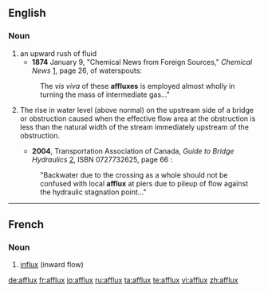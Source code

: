 ==English==

===Noun===
{{en-noun|es}}

# an upward rush of fluid
#* '''1874''' January 9, "Chemical News from Foreign Sources," ''Chemical News''  [http://books.google.com/books?id=jOUEAAAAQAAJ&pg=PA20-IA6&dq=affluxes&ei=oWrlRqH2I6HApgKCooX7AQ], page 26, of waterspouts:
#: The ''vis viva'' of these '''affluxes''' is employed almost wholly in turning the mass of intermediate gas..."
# {{hydrology}} The rise in water level (above normal) on the upstream side of a bridge or obstruction caused when the effective flow area at the obstruction is less than the natural width of the stream immediately upstream of the obstruction.
#* '''2004''', Transportation Association of Canada, ''Guide to Bridge Hydraulics'' [http://books.google.com/books?id=WjMJvtV1PeEC&pg=PA66&ei=RGzlRpaYMIfmpwKN6ujLDg&sig=_iClxoFfAKCUkxC9KOHAOrQdspk], ISBN 0727732625, page 66 :
#: "Backwater due to the crossing as a whole should not be confused with local '''afflux''' at piers due to pileup of flow against the hydraulic stagnation point..."

----

==French==

===Noun===
{{infl|fr|noun}}

# [[influx]] (inward flow)

{{tbot entry|French|influx|2008|June|fr}}

[[de:afflux]]
[[fr:afflux]]
[[io:afflux]]
[[ru:afflux]]
[[ta:afflux]]
[[te:afflux]]
[[vi:afflux]]
[[zh:afflux]]